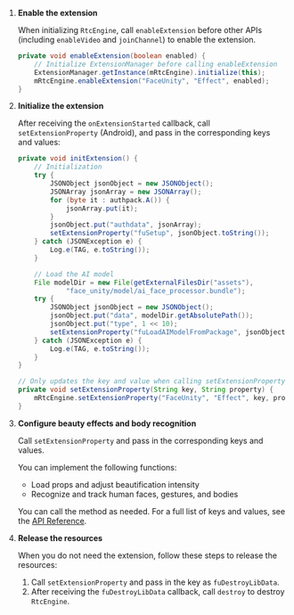 <PlatformWrapper platform="android">

1. **Enable the extension**

    When initializing `RtcEngine`, call `enableExtension` before other APIs (including `enableVideo` and `joinChannel`) to enable the extension.

    ```java
    private void enableExtension(boolean enabled) {
        // Initialize ExtensionManager before calling enableExtension
        ExtensionManager.getInstance(mRtcEngine).initialize(this);
        mRtcEngine.enableExtension("FaceUnity", "Effect", enabled);
    }
    ```

1. **Initialize the extension**

    After receiving the `onExtensionStarted` callback, call `setExtensionProperty` (Android), and pass in the corresponding keys and values:

    ```java
    private void initExtension() {
        // Initialization
        try {
            JSONObject jsonObject = new JSONObject();
            JSONArray jsonArray = new JSONArray();
            for (byte it : authpack.A()) {
                jsonArray.put(it);
            }
            jsonObject.put("authdata", jsonArray);
            setExtensionProperty("fuSetup", jsonObject.toString());
        } catch (JSONException e) {
            Log.e(TAG, e.toString());
        }

        // Load the AI model
        File modelDir = new File(getExternalFilesDir("assets"),
                "face_unity/model/ai_face_processor.bundle");
        try {
            JSONObject jsonObject = new JSONObject();
            jsonObject.put("data", modelDir.getAbsolutePath());
            jsonObject.put("type", 1 << 10);
            setExtensionProperty("fuLoadAIModelFromPackage", jsonObject.toString());
        } catch (JSONException e) {
            Log.e(TAG, e.toString());
        }
    }

    // Only updates the key and value when calling setExtensionProperty
    private void setExtensionProperty(String key, String property) {
        mRtcEngine.setExtensionProperty("FaceUnity", "Effect", key, property);
    }
    ```

1. **Configure beauty effects and body recognition**

    Call `setExtensionProperty` and pass in the corresponding keys and values.

    You can implement the following functions:
    - Load props and adjust beautification intensity
    - Recognize and track human faces, gestures, and bodies

    You can call the method as needed. For a full list of keys and values, see the [API Reference](#faceunity-key-value-overview).

1. **Release the resources**

    When you do not need the extension, follow these steps to release the resources:

    1. Call `setExtensionProperty` and pass in the key as `fuDestroyLibData`.
    2. After receiving the `fuDestroyLibData` callback, call `destroy` to destroy `RtcEngine`.

</PlatformWrapper>